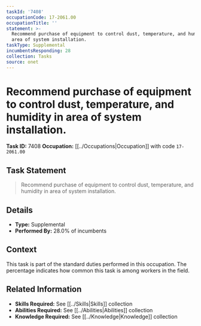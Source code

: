```yaml
---
taskId: '7408'
occupationCode: 17-2061.00
occupationTitle: ''
statement: >-
  Recommend purchase of equipment to control dust, temperature, and humidity in
  area of system installation.
taskType: Supplemental
incumbentsResponding: 28
collection: Tasks
source: onet
---
```

# Recommend purchase of equipment to control dust, temperature, and humidity in area of system installation.

**Task ID:** 7408
**Occupation:** [[../Occupations|Occupation]] with code `17-2061.00`

## Task Statement

> Recommend purchase of equipment to control dust, temperature, and humidity in area of system installation.

## Details

- **Type:** Supplemental
- **Performed By:** 28.0% of incumbents

## Context

This task is part of the standard duties performed in this occupation. The percentage indicates how common this task is among workers in the field.

## Related Information

- **Skills Required:** See [[../Skills|Skills]] collection
- **Abilities Required:** See [[../Abilities|Abilities]] collection
- **Knowledge Required:** See [[../Knowledge|Knowledge]] collection
